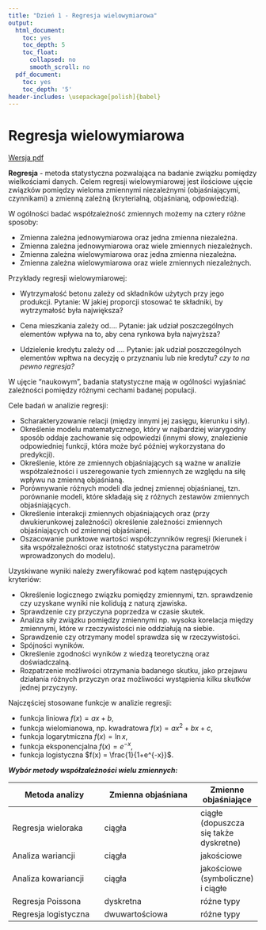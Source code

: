 ```yaml
---
title: "Dzień 1 - Regresja wielowymiarowa"
output:
  html_document:
    toc: yes
    toc_depth: 5
    toc_float:
      collapsed: no
      smooth_scroll: no
  pdf_document:
    toc: yes
    toc_depth: '5'
header-includes: \usepackage[polish]{babel}
---
```

<style type="text/css">
.title {
  display: none;
}

.table {
    width:70%;
}

#getting-started img {
  margin-right: 10px;
}

</style>



# Regresja wielowymiarowa

[Wersja pdf](regresjawielowymiarowa.pdf) 

**Regresja** - metoda statystyczna pozwalająca na badanie związku pomiędzy wielkościami danych.
Celem regresji wielowymiarowej jest ilościowe ujęcie związków pomiędzy
wieloma zmiennymi niezależnymi (objaśniającymi, czynnikami) a zmienną zależną (kryterialną, objaśnianą, odpowiedzią).

W ogólności badać współzależność zmiennych możemy na cztery różne sposoby:

* Zmienna zależna jednowymiarowa oraz jedna zmienna niezależna.
* Zmienna zależna jednowymiarowa oraz wiele zmiennych niezależnych.
* Zmienna zależna wielowymiarowa oraz jedna zmienna niezależna.
* Zmienna zależna wielowymiarowa oraz wiele zmiennych niezależnych.

Przykłady regresji wielowymiarowej:

* Wytrzymałość betonu zależy od składników użytych przy jego produkcji. Pytanie: W jakiej proporcji stosować te składniki, by wytrzymałość była największa?

* Cena mieszkania zależy od.... Pytanie: jak udział poszczególnych elementów wpływa na to, aby cena rynkowa była najwyższa?

* Udzielenie kredytu zależy od .... Pytanie: jak udział poszczególnych elementów wpłtwa na decyzję o przyznaniu lub nie kredytu? *czy to na pewno regresja?*

W ujęcie "naukowym", badania statystyczne mają w ogólności wyjaśniać zależności pomiędzy różnymi cechami badanej populacji. 

Cele badań w analizie regresji:

* Scharakteryzowanie relacji (między innymi jej zasięgu, kierunku i siły).
* Określenie modelu
matematycznego, który w najbardziej wiarygodny sposób oddaje zachowanie się odpowiedzi (innymi słowy, znalezienie odpowiedniej funkcji, która może być później wykorzystana do predykcji).
* Określenie, które ze zmiennych objaśniających są ważne w analizie współzależności i uszeregowanie
tych zmiennych ze względu na siłę wpływu na zmienną objaśnianą.
* Porównywanie różnych modeli dla jednej zmiennej objaśnianej, tzn. porównanie modeli, które
składają się z różnych zestawów zmiennych objaśniających.
* Określenie interakcji zmiennych objaśniających oraz (przy dwukierunkowej zależności) określenie
zależności zmiennych objaśniających od zmiennej objaśnianej.
* Oszacowanie punktowe wartości współczynników regresji (kierunek i siła współzależności oraz
istotność statystyczna parametrów wprowadzonych do modelu).

Uzyskiwane wyniki należy zweryfikować pod kątem następujących kryteriów:

* Określenie logicznego związku pomiędzy zmiennymi, tzn. sprawdzenie czy uzyskane wyniki nie
kolidują z naturą zjawiska.
* Sprawdzenie czy przyczyna poprzedza w czasie skutek.
* Analiza siły związku pomiędzy zmiennymi np. wysoka korelacja między zmiennymi, które w rzeczywistości nie oddziałują na
siebie.
* Sprawdzenie czy otrzymany model sprawdza się w rzeczywistości.
* Spójności wyników.
* Określenie zgodności wyników z wiedzą teoretyczną oraz doświadczalną.
* Rozpatrzenie możliwości otrzymania badanego skutku, jako
przejawu działania różnych przyczyn oraz możliwości wystąpienia kilku skutków jednej przyczyny.


Najczęściej stosowane funkcje w analizie regresji:

* funkcja liniowa $f(x)=ax+b$,
* funkcja wielomianowa, np. kwadratowa $f(x)=ax^2+bx+c$,
* funkcja logarytmiczna $f(x) = \ln x$,
* funkcja eksponencjalna $f(x)=e^{-x}$,
* funkcja logistyczna $f(x) = \frac{1}{1+e^{-x}}$.

***Wybór metody współzależności wielu zmiennych:***

| Metoda analizy       | Zmienna objaśniana           | Zmienne objaśniające |
|-------------|-------------|-----|
| Regresja wieloraka    | ciągła | ciągłe (dopuszcza się także dyskretne) |
| Analiza wariancji     | ciągła      |   jakościowe |
| Analiza kowariancji | ciągła      | jakościowe (symboliczne) i ciągłe |
| Regresja Poissona | dyskretna     | różne typy |
| Regresja logistyczna | dwuwartościowa    | różne typy |

</div>

